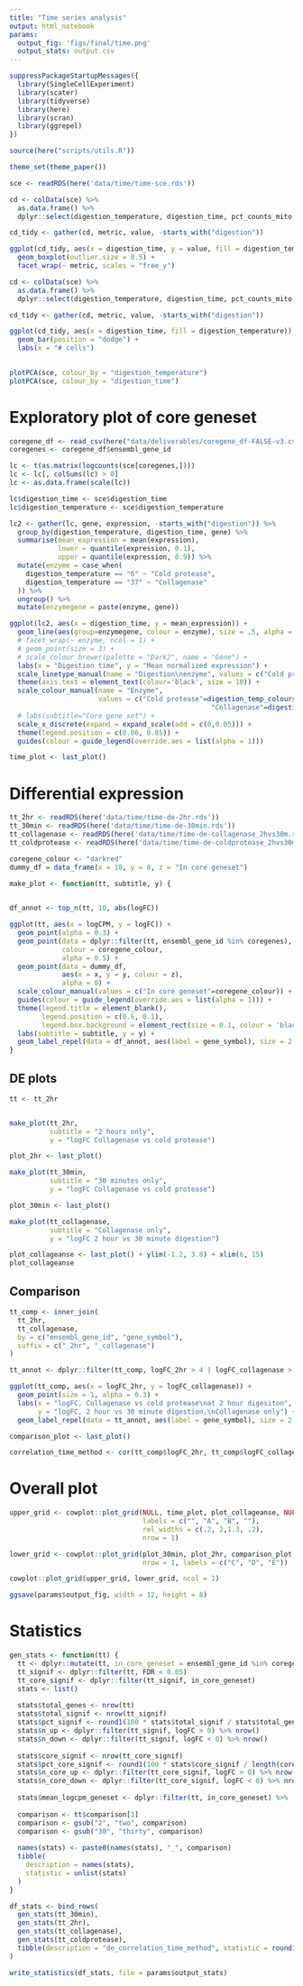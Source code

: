 ```yaml
---
title: "Time series analysis"
output: html_notebook
params:
  output_fig: 'figs/final/time.png'
  output_stats: output.csv
---
```


```r
suppressPackageStartupMessages({
  library(SingleCellExperiment)
  library(scater)
  library(tidyverse)
  library(here)
  library(scran)
  library(ggrepel)
})

source(here("scripts/utils.R"))

theme_set(theme_paper())

```

```r
sce <- readRDS(here('data/time/time-sce.rds'))
```


```r
cd <- colData(sce) %>% 
  as.data.frame() %>% 
  dplyr::select(digestion_temperature, digestion_time, pct_counts_mito, total_counts, total_features_by_counts)

cd_tidy <- gather(cd, metric, value, -starts_with("digestion"))

ggplot(cd_tidy, aes(x = digestion_time, y = value, fill = digestion_temperature)) +
  geom_boxplot(outlier.size = 0.5) +
  facet_wrap(~ metric, scales = "free_y")
```


```r
cd <- colData(sce) %>% 
  as.data.frame() %>% 
  dplyr::select(digestion_temperature, digestion_time, pct_counts_mito, total_counts, total_features_by_counts)

cd_tidy <- gather(cd, metric, value, -starts_with("digestion"))

ggplot(cd_tidy, aes(x = digestion_time, fill = digestion_temperature)) +
  geom_bar(position = "dodge") +
  labs(x = "# cells")
  
```


```r

plotPCA(sce, colour_by = "digestion_temperature")
plotPCA(sce, colour_by = "digestion_time")
```



# Exploratory plot of core geneset


```r
coregene_df <- read_csv(here("data/deliverables/coregene_df-FALSE-v3.csv"))
coregenes <- coregene_df$ensembl_gene_id
```


```r
lc <- t(as.matrix(logcounts(sce[coregenes,])))
lc <- lc[, colSums(lc) > 0]
lc <- as.data.frame(scale(lc))

lc$digestion_time <- sce$digestion_time
lc$digestion_temperature <- sce$digestion_temperature

lc2 <- gather(lc, gene, expression, -starts_with("digestion")) %>% 
  group_by(digestion_temperature, digestion_time, gene) %>% 
  summarise(mean_expression = mean(expression),
            lower = quantile(expression, 0.1),
            upper = quantile(expression, 0.9)) %>% 
  mutate(enzyme = case_when(
    digestion_temperature == "6" ~ "Cold protease",
    digestion_temperature == "37" ~ "Collagenase"
  )) %>% 
  ungroup() %>% 
  mutate(enzymegene = paste(enzyme, gene))

ggplot(lc2, aes(x = digestion_time, y = mean_expression)) +
  geom_line(aes(group=enzymegene, colour = enzyme), size = .5, alpha = .2) +
  # facet_wrap(~ enzyme, ncol = 1) +
  # geom_point(size = 3) +
  # scale_colour_brewer(palette = "Dark2", name = "Gene") +
  labs(x = "Digestion time", y = "Mean normalized expression") +
  scale_linetype_manual(name = "Digestion\nenzyme", values = c("Cold protease"=3,"Collagenase"=1)) +
  theme(axis.text = element_text(colour='black', size = 10)) +
  scale_colour_manual(name = "Enzyme", 
                      values = c("Cold protease"=digestion_temp_colours()[['6']],
                                                  "Collagenase"=digestion_temp_colours()[['37']])) +
  # labs(subtitle="Core gene set") +
  scale_x_discrete(expand = expand_scale(add = c(0,0.05))) +
  theme(legend.position = c(0.06, 0.85)) + 
  guides(colour = guide_legend(override.aes = list(alpha = 1)))
```

```r
time_plot <- last_plot()
```


# Differential expression

```r
tt_2hr <- readRDS(here('data/time/time-de-2hr.rds'))
tt_30min <- readRDS(here('data/time/time-de-30min.rds'))
tt_collagenase <- readRDS(here('data/time/time-de-collagenase_2hvs30m.rds'))
tt_coldprotease <- readRDS(here('data/time/time-de-coldprotease_2hvs30m.rds'))
```

```r

coregene_colour <- "darkred"
dummy_df = data_frame(x = 10, y = 0, z = "In core geneset")

```

```r
make_plot <- function(tt, subtitle, y) {
  

df_annot <- top_n(tt, 10, abs(logFC))

ggplot(tt, aes(x = logCPM, y = logFC)) +
  geom_point(alpha = 0.3) +
  geom_point(data = dplyr::filter(tt, ensembl_gene_id %in% coregenes), 
             colour = coregene_colour,
             alpha = 0.5) +
  geom_point(data = dummy_df, 
             aes(x = x, y = y, colour = z),
             alpha = 0) +
  scale_colour_manual(values = c("In core geneset"=coregene_colour)) +
  guides(colour = guide_legend(override.aes = list(alpha = 1))) +
  theme(legend.title = element_blank(),
        legend.position = c(0.6, 0.1),
        legend.box.background = element_rect(size = 0.1, colour = 'black')) +
  labs(subtitle = subtitle, y = y) +
  geom_label_repel(data = df_annot, aes(label = gene_symbol), size = 2.8)
}
```


## DE plots

```r
tt <- tt_2hr


make_plot(tt_2hr, 
          subtitle = "2 hours only",
          y = "logFC Collagenase vs cold protease")

plot_2hr <- last_plot()

make_plot(tt_30min, 
          subtitle = "30 minutes only",
          y = "logFC Collagenase vs cold protease")

plot_30min <- last_plot()

make_plot(tt_collagenase, 
          subtitle = "Collagenase only",
          y = "logFC 2 hour vs 30 minute digestion")

plot_collageanse <- last_plot() + ylim(-1.2, 3.8) + xlim(6, 15)
plot_collageanse
```


## Comparison

```r
tt_comp <- inner_join(
  tt_2hr,
  tt_collagenase, 
  by = c("ensembl_gene_id", "gene_symbol"),
  suffix = c("_2hr", "_collagenase")
)
```


```r
tt_annot <- dplyr::filter(tt_comp, logFC_2hr > 4 | logFC_collagenase > 2.6)

ggplot(tt_comp, aes(x = logFC_2hr, y = logFC_collagenase)) +
  geom_point(size = 1, alpha = 0.3) +
  labs(x = "logFC, Collagenase vs cold protease\nat 2 hour digesiton",
       y = "logFC, 2 hour vs 30 minute digestion,\nCollagenase only") +
  geom_label_repel(data = tt_annot, aes(label = gene_symbol), size = 2.8)
```

```r
comparison_plot <- last_plot()
```

```r
correlation_time_method <- cor(tt_comp$logFC_2hr, tt_comp$logFC_collagenase)
```


# Overall plot


```r
upper_grid <- cowplot::plot_grid(NULL, time_plot, plot_collageanse, NULL, 
                                 labels = c("", "A", "B", ""), 
                                 rel_widths = c(.2, 2,1.3, .2),
                                 nrow = 1)

lower_grid <- cowplot::plot_grid(plot_30min, plot_2hr, comparison_plot,
                                 nrow = 1, labels = c("C", "D", "E"))
```

```r
cowplot::plot_grid(upper_grid, lower_grid, ncol = 1)

ggsave(params$output_fig, width = 12, height = 8)
```


# Statistics

```r
gen_stats <- function(tt) {
  tt <- dplyr::mutate(tt, in_core_geneset = ensembl_gene_id %in% coregenes)
  tt_signif <- dplyr::filter(tt, FDR < 0.05)
  tt_core_signif <- dplyr::filter(tt_signif, in_core_geneset)
  stats <- list()
  
  stats$total_genes <- nrow(tt)
  stats$total_signif <- nrow(tt_signif)
  stats$pct_signif <- round1(100 * stats$total_signif / stats$total_genes)
  stats$n_up <- dplyr::filter(tt_signif, logFC > 0) %>% nrow()
  stats$n_down <- dplyr::filter(tt_signif, logFC < 0) %>% nrow()
  
  stats$core_signif <- nrow(tt_core_signif)
  stats$pct_core_signif <- round1(100 * stats$core_signif / length(coregenes))
  stats$n_core_up <- dplyr::filter(tt_core_signif, logFC > 0) %>% nrow()
  stats$n_core_down <- dplyr::filter(tt_core_signif, logFC < 0) %>% nrow()
  
  stats$mean_logcpm_geneset <- dplyr::filter(tt, in_core_geneset) %>% .$logCPM %>% mean
  
  comparison <- tt$comparison[1]
  comparison <- gsub("2", "two", comparison)
  comparison <- gsub("30", "thirty", comparison)
  
  names(stats) <- paste0(names(stats), "_", comparison)
  tibble(
    description = names(stats),
    statistic = unlist(stats)
  )
}
```




```r
df_stats <- bind_rows(
  gen_stats(tt_30min),
  gen_stats(tt_2hr),
  gen_stats(tt_collagenase),
  gen_stats(tt_coldprotease),
  tibble(description = "de_correlation_time_method", statistic = round1(correlation_time_method))
)
```



```r
write_statistics(df_stats, file = params$output_stats)
```

